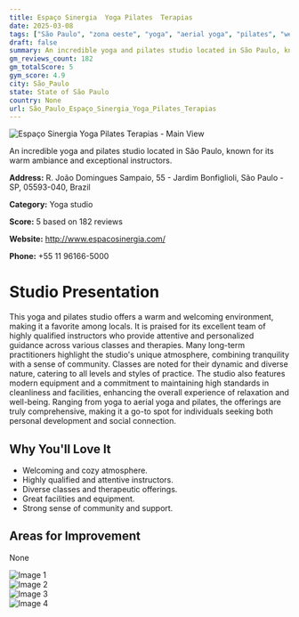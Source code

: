 ```yaml
---
title: Espaço Sinergia  Yoga Pilates  Terapias
date: 2025-03-08
tags: ["São Paulo", "zona oeste", "yoga", "aerial yoga", "pilates", "welcoming atmosphere", "professionalism", "São Paulo"]  
draft: false
summary: An incredible yoga and pilates studio located in São Paulo, known for its warm ambiance and exceptional instructors.
gm_reviews_count: 182
gm_totalScore: 5
gym_score: 4.9
city: São_Paulo
state: State of São Paulo
country: None
url: São_Paulo_Espaço_Sinergia_Yoga_Pilates_Terapias
---
```


<div className="aspect-[16/9] relative my-8">
  <img 
    src="https://lh5.googleusercontent.com/p/AF1QipPf-R8joV6xOJc1qmAj_hwdCKNDoQSw7cxckv8M=w1920-h1080-k-no"
    alt="Espaço Sinergia  Yoga Pilates  Terapias - Main View"
    className="object-cover absolute inset-0 w-full h-full rounded-lg"
  />
</div>

An incredible yoga and pilates studio located in São Paulo, known for its warm ambiance and exceptional instructors.

**Address:** R. João Domingues Sampaio, 55 - Jardim Bonfiglioli, São Paulo - SP, 05593-040, Brazil

**Category:** Yoga studio

**Score:** 5 based on 182 reviews

**Website:** http://www.espacosinergia.com/

**Phone:** +55 11 96166-5000

# Studio Presentation

This yoga and pilates studio offers a warm and welcoming environment, making it a favorite among locals. It is praised for its excellent team of highly qualified instructors who provide attentive and personalized guidance across various classes and therapies. Many long-term practitioners highlight the studio's unique atmosphere, combining tranquility with a sense of community. Classes are noted for their dynamic and diverse nature, catering to all levels and styles of practice. The studio also features modern equipment and a commitment to maintaining high standards in cleanliness and facilities, enhancing the overall experience of relaxation and well-being. Ranging from yoga to aerial yoga and pilates, the offerings are truly comprehensive, making it a go-to spot for individuals seeking both personal development and social connection.

## Why You'll Love It

- Welcoming and cozy atmosphere.
- Highly qualified and attentive instructors.
- Diverse classes and therapeutic offerings.
- Great facilities and equipment.
- Strong sense of community and support.

## Areas for Improvement

None

<div className="grid grid-cols-1 xl:grid-cols-2 gap-4 my-8">
<div className="aspect-[4/3] relative"><img src="https://lh3.googleusercontent.com/p/AF1QipPGTHcuPAACUbJmOTt0e0zYhus3r0G10npUbsM5=w1920-h1080-k-no" alt="Image 1" className="object-cover absolute inset-0 w-full h-full rounded-lg" /></div>
<div className="aspect-[4/3] relative"><img src="https://lh5.googleusercontent.com/p/AF1QipM-nglKjSyxxuL_8KcoxBBqed3Z7KjansAzH44E=w1920-h1080-k-no" alt="Image 2" className="object-cover absolute inset-0 w-full h-full rounded-lg" /></div>
<div className="aspect-[4/3] relative"><img src="https://lh5.googleusercontent.com/p/AF1QipMpTJUHDrqMi5_hetieZT9NhYliFMqsY2NG3KOL=w1920-h1080-k-no" alt="Image 3" className="object-cover absolute inset-0 w-full h-full rounded-lg" /></div>
<div className="aspect-[4/3] relative"><img src="https://lh5.googleusercontent.com/p/AF1QipPvbcQm8lvx3m32y6YY51OIOEEfHlnIgH-6qBfb=w1920-h1080-k-no" alt="Image 4" className="object-cover absolute inset-0 w-full h-full rounded-lg" /></div>
</div>